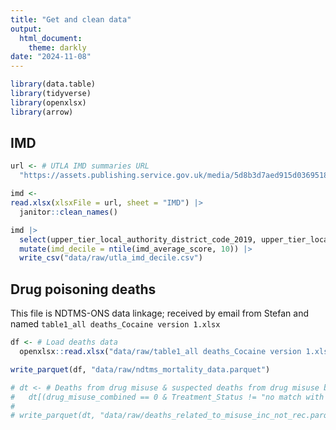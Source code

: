 ```yaml
---
title: "Get and clean data"
output: 
  html_document:
    theme: darkly
date: "2024-11-08"
---
```


```r
library(data.table)
library(tidyverse)
library(openxlsx)
library(arrow)
```   



## IMD

```r
url <- # UTLA IMD summaries URL
  "https://assets.publishing.service.gov.uk/media/5d8b3d7aed915d0369518030/File_11_-_IoD2019_Local_Authority_District_Summaries__upper-tier__.xlsx"

imd <-
read.xlsx(xlsxFile = url, sheet = "IMD") |>
  janitor::clean_names()

imd |> 
  select(upper_tier_local_authority_district_code_2019, upper_tier_local_authority_district_name_2019, imd_average_score) |>
  mutate(imd_decile = ntile(imd_average_score, 10)) |> 
  write_csv("data/raw/utla_imd_decile.csv")

```

## Drug poisoning deaths

This file is NDTMS-ONS data linkage; received by email from Stefan and named `table1_all deaths_Cocaine version 1.xlsx`

```r
df <- # Load deaths data
  openxlsx::read.xlsx("data/raw/table1_all deaths_Cocaine version 1.xlsx", sheet = "table1_all deaths")

write_parquet(df, "data/raw/ndtms_mortality_data.parquet")

# dt <- # Deaths from drug misuse & suspected deaths from drug misuse but not recorded as such
#   dt[(drug_misuse_combined == 0 & Treatment_Status != "no match with NDTMS")| drug_misuse_combined == 1,]
# 
# write_parquet(dt, "data/raw/deaths_related_to_misuse_inc_not_rec.parquet")

```

